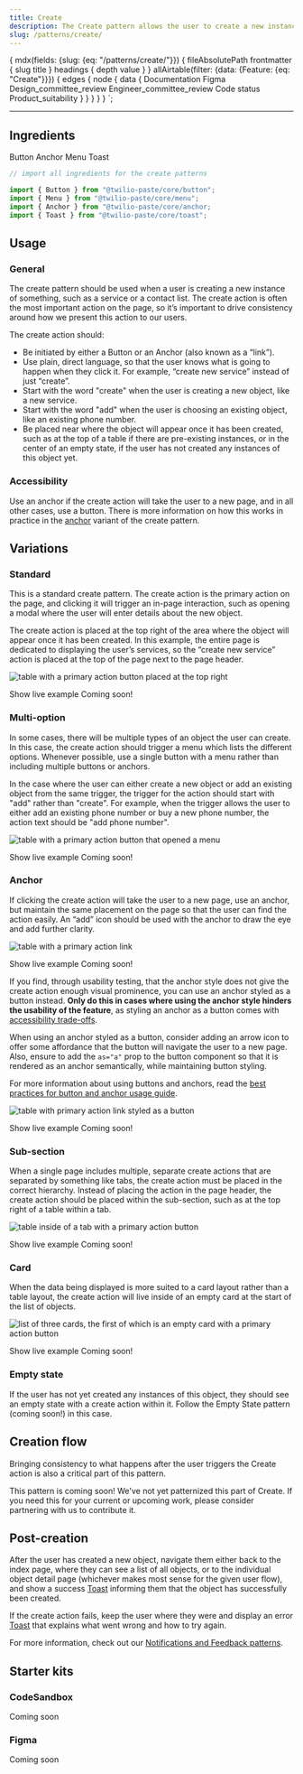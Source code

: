 ```yaml
---
title: Create
description: The Create pattern allows the user to create a new instance of something, such as a service or a contact list.
slug: /patterns/create/
---
```



  {
    mdx(fields: {slug: {eq: "/patterns/create/"}}) {
      fileAbsolutePath
      frontmatter {
        slug
        title
      }
      headings {
        depth
        value
      }
    }
    allAirtable(filter: {data: {Feature: {eq: "Create"}}}) {
      edges {
        node {
          data {
            Documentation
            Figma
            Design_committee_review
            Engineer_committee_review
            Code
            status
            Product_suitability
          }
        }
      }
    }
  }
`;

<content>

<NormalizePatternHeader
  description={props.pageContext.frontmatter.description}
  name={props.pageContext.frontmatter.title}
  data={props.data}
/>

</content>

---

<contentwrapper>

<PageAside data={props.data.mdx} />

<content>

## Ingredients

<Grid gutter="space30" marginBottom="space80">
  <Column>
    <Card>
      <Heading as="h3" variant="heading40" marginBottom="space0">
        <Anchor href="/components/button">Button</Anchor>
      </Heading>
    </Card>
  </Column>
  <Column>
    <Card>
      <Heading as="h3" variant="heading40" marginBottom="space0">
        <Anchor href="/components/anchor">Anchor</Anchor>
      </Heading>
    </Card>
  </Column>
  <Column>
    <Card>
      <Heading as="h3" variant="heading40" marginBottom="space0">
        <Anchor href="/components/menu">Menu</Anchor>
      </Heading>
    </Card>
  </Column>
  <Column>
    <Card>
      <Heading as="h3" variant="heading40" marginBottom="space0">
        <Anchor href="/components/toast">Toast</Anchor>
      </Heading>
    </Card>
  </Column>
</Grid>

```jsx
// import all ingredients for the create patterns

import {​ Button } from "@twilio-paste/core/button";
import { Menu } from "@twilio-paste/core/menu";
import { Anchor } from "@twilio-paste/core/anchor;
import { Toast } from "@twilio-paste/core/toast";
```

## Usage

### General

The create pattern should be used when a user is creating a new instance of something, such as a service or a contact list. The create action is often the most important action on the page, so it’s important to drive consistency around how we present this action to our users.

The create action should:

- Be initiated by either a Button or an Anchor (also known as a “link”).
- Use plain, direct language, so that the user knows what is going to happen when they click it. For example, “create new service” instead of just “create”.
- Start with the word "create" when the user is creating a new object, like a new service.
- Start with the word "add" when the user is choosing an existing object, like an existing phone number.
- Be placed near where the object will appear once it has been created, such as at the top of a table if there are pre-existing instances, or in the center of an empty state, if the user has not created any instances of this object yet.

### Accessibility

Use an anchor if the create action will take the user to a new page, and in all other cases, use a button. There is more information on how this works in practice in the [anchor](#anchor) variant of the create pattern.

## Variations

### Standard

This is a standard create pattern. The create action is the primary action on the page, and clicking it will trigger an in-page interaction, such as opening a modal where the user will enter details about the new object.

The create action is placed at the top right of the area where the object will appear once it has been created. In this example, the entire page is dedicated to displaying the user’s services, so the “create new service” action is placed at the top of the page next to the page header.

![table with a primary action button placed at the top right](../../../assets/images/patterns/create-standard.png)

<Box marginBottom="space80">
  <Disclosure variant="contained">
    <DisclosureHeading as="h5" variant="heading50">
      Show live example
    </DisclosureHeading>
    <DisclosureContent>Coming soon!</DisclosureContent>
  </Disclosure>
</Box>

### Multi-option

In some cases, there will be multiple types of an object the user can create. In this case, the create action should trigger a menu which lists the different options. Whenever possible, use a single button with a menu rather than including multiple buttons or anchors.

In the case where the user can either create a new object or add an existing object from the same trigger, the trigger for the action should start with "add" rather than "create". For example, when the trigger allows the user to either add an existing phone number or buy a new phone number, the action text should be "add phone number".

![table with a primary action button that opened a menu](../../../assets/images/patterns/create-multi-option.png)

<Box marginBottom="space80">
  <Disclosure variant="contained">
    <DisclosureHeading as="h5" variant="heading50">
      Show live example
    </DisclosureHeading>
    <DisclosureContent>Coming soon!</DisclosureContent>
  </Disclosure>
</Box>

### Anchor

If clicking the create action will take the user to a new page, use an anchor, but maintain the same placement on the page so that the user can find the action easily. An “add” icon should be used with the anchor to draw the eye and add further clarity.

![table with a primary action link](../../../assets/images/patterns/create-anchor.png)

<Box marginBottom="space80">
  <Disclosure variant="contained">
    <DisclosureHeading as="h5" variant="heading50">
      Show live example
    </DisclosureHeading>
    <DisclosureContent>Coming soon!</DisclosureContent>
  </Disclosure>
</Box>

If you find, through usability testing, that the anchor style does not give the create action enough visual prominence, you can use an anchor styled as a button instead. **Only do this in cases where using the anchor style hinders the usability of the feature**, as styling an anchor as a button comes with [accessibility trade-offs](https://marcysutton.com/links-vs-buttons-in-modern-web-applications).

When using an anchor styled as a button, consider adding an arrow icon to offer some affordance that the button will navigate the user to a new page. Also, ensure to add the `as="a"` prop to the button component so that it is rendered as an anchor semantically, while maintaining button styling.

For more information about using buttons and anchors, read the [best practices for button and anchor usage guide](/patterns/button-vs-anchor).

![table with primary action link styled as a button](../../../assets/images/patterns/create-anchor-as-button.png)

<Box marginBottom="space80">
  <Disclosure variant="contained">
    <DisclosureHeading as="h5" variant="heading50">
      Show live example
    </DisclosureHeading>
    <DisclosureContent>Coming soon!</DisclosureContent>
  </Disclosure>
</Box>

### Sub-section

When a single page includes multiple, separate create actions that are separated by something like tabs, the create action must be placed in the correct hierarchy. Instead of placing the action in the page header, the create action should be placed within the sub-section, such as at the top right of a table within a tab.

![table inside of a tab with a primary action button](../../../assets/images/patterns/create-sub-section.png)

<Box marginBottom="space80">
  <Disclosure variant="contained">
    <DisclosureHeading as="h5" variant="heading50">
      Show live example
    </DisclosureHeading>
    <DisclosureContent>Coming soon!</DisclosureContent>
  </Disclosure>
</Box>

### Card

When the data being displayed is more suited to a card layout rather than a table layout, the create action will live inside of an empty card at the start of the list of objects.

![list of three cards, the first of which is an empty card with a primary action button](../../../assets/images/patterns/create-card.png)

<Box marginBottom="space80">
  <Disclosure variant="contained">
    <DisclosureHeading as="h5" variant="heading50">
      Show live example
    </DisclosureHeading>
    <DisclosureContent>Coming soon!</DisclosureContent>
  </Disclosure>
</Box>

### Empty state

If the user has not yet created any instances of this object, they should see an empty state with a create action within it. Follow the Empty State pattern (coming soon!) in this case.

## Creation flow

Bringing consistency to what happens after the user triggers the Create action is also a critical part of this pattern.

<Callout variant="info">
  <CalloutTitle>This pattern is coming soon!</CalloutTitle>
  <CalloutText>
    We've not yet patternized this part of Create. If you need this for your current or upcoming work, please consider
    partnering with us to <Anchor href="/patterns/contribute">contribute it</Anchor>.
  </CalloutText>
</Callout>

## Post-creation

After the user has created a new object, navigate them either back to the index page, where they can see a list of all objects, or to the individual object detail page (whichever makes most sense for the given user flow), and show a success [Toast](/components/toast) informing them that the object has successfully been created.

If the create action fails, keep the user where they were and display an error [Toast](/components/toast) that explains what went wrong and how to try again.

For more information, check out our [Notifications and Feedback patterns](/patterns/notifications-and-feedback).

## Starter kits

### CodeSandbox

Coming soon

### Figma

Coming soon

</content>

</contentwrapper>
